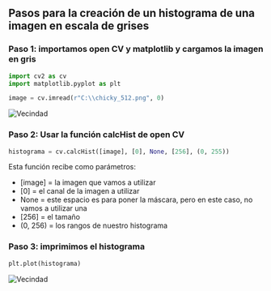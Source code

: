 
## Pasos para la creación de un histograma de una imagen en escala de grises

<Steps>

### Paso 1: importamos open CV y matplotlib y cargamos la imagen en gris
```py
import cv2 as cv
import matplotlib.pyplot as plt

image = cv.imread(r"C:\\chicky_512.png", 0)
```
![Vecindad](../../../assets/gray_chicky.png)


### Paso 2: Usar la función calcHist de open CV 
```py
histograma = cv.calcHist([image], [0], None, [256], (0, 255))
```
Esta función recibe como parámetros:

* [image] = la imagen que vamos a utilizar
* [0] = el canal de la imagen a utilizar
* None = este espacio es para poner la máscara, pero en este caso, no vamos a utilizar una
* [256] = el tamaño
* (0, 256) = los rangos de nuestro histograma

### Paso 3: imprimimos el histograma
```py
plt.plot(histograma)
```
![Vecindad](../../../assets/gray_chicky_histogram.png)


</Steps>


